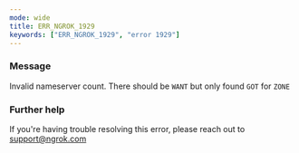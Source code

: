 ```yaml
---
mode: wide
title: ERR_NGROK_1929
keywords: ["ERR_NGROK_1929", "error 1929"]
---
```


### Message

Invalid nameserver count. There should be `WANT` but only found `GOT` for `ZONE`

### Further help

If you're having trouble resolving this error, please reach out to [support@ngrok.com](mailto:support@ngrok.com?subject=Help%20with%20ERR_NGROK_1929)
